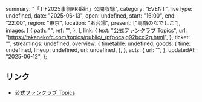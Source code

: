   summary: "「TIF2025事前PR番組」公開収録",
  category: "EVENT",
  liveType: undefined,
  date: "2025-06-13",
  open: undefined,
  start: "16:00",
  end: "22:00",
  region: "東京",
  location: "お台場",
  present: ["高嶺のなでしこ"],
  images: [
    {
      path: "",
      ref: "",
    },
  ],
  link: {
    text: "公式ファンクラブ Topics",
    url: "https://takanekofc.com/topics/public/_/pfpocajq92bcxl2g.html",
  },
  ticket: "",
  streamings: undefined,
  overview: {
    timetable: undefined,
    goods: {
      time: undefined,
      lineup: undefined,
      url: undefined,
    },
  },
  acts: {
    url: "",
  },
  updatedAt: "2025-06-12",
};

## リンク

- [公式ファンクラブ Topics](https://takanekofc.com/topics/public/_/pfpocajq92bcxl2g.html)
